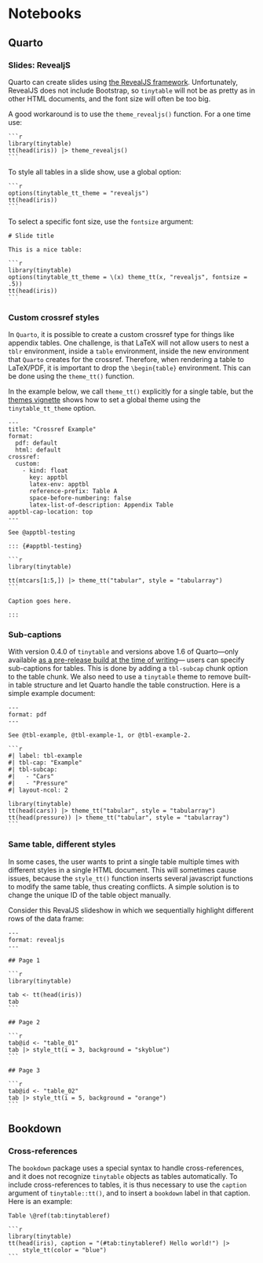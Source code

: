 # Notebooks


## Quarto

### Slides: RevealjS

Quarto can create slides using [the RevealJS framework](https://revealjs.com/). Unfortunately, RevealJS does not include Bootstrap, so `tinytable` will not be as pretty as in other HTML documents, and the font size will often be too big. 

A good workaround is to use the `theme_revealjs()` function. For a one time use:

````verbatim
```r
library(tinytable)
tt(head(iris)) |> theme_revealjs()
```
````

To style all tables in a slide show, use a global option:

````verbatim
```r
options(tinytable_tt_theme = "revealjs")
tt(head(iris))
```
````

To select a specific font size, use the `fontsize` argument:

````verbatim
# Slide title

This is a nice table:

```r
library(tinytable)
options(tinytable_tt_theme = \(x) theme_tt(x, "revealjs", fontsize = .5))
tt(head(iris))
```
````

### Custom crossref styles

In `Quarto`, it is possible to create a custom crossref type for things like appendix tables. One challenge, is that LaTeX will not allow users to nest a `tblr` environment, inside a `table` environment, inside the new environment that `Quarto` creates for the crossref. Therefore, when rendering a table to LaTeX/PDF, it is important to drop the `\begin{table}` environment. This can be done using the `theme_tt()` function.

In the example below, we call `theme_tt()` explicitly for a single table, but the [themes vignette](https://vincentarelbundock.github.io/tinytable/vignettes/theme.html) shows how to set a global theme using the `tinytable_tt_theme` option.

````verbatim
---
title: "Crossref Example"
format:
  pdf: default
  html: default
crossref:
  custom:
    - kind: float
      key: apptbl
      latex-env: apptbl
      reference-prefix: Table A
      space-before-numbering: false
      latex-list-of-description: Appendix Table
apptbl-cap-location: top
---

See @apptbl-testing

::: {#apptbl-testing}

```r
library(tinytable)

tt(mtcars[1:5,]) |> theme_tt("tabular", style = "tabularray")
```

Caption goes here.

:::
````

### Sub-captions

With version 0.4.0 of `tinytable` and versions above 1.6 of Quarto---only available [as a pre-release build at the time of writing](https://quarto.org/docs/download/prerelease.html)--- users can specify sub-captions for tables. This is done by adding a `tbl-subcap` chunk option to the table chunk. We also need to use a `tinytable` theme to remove built-in table structure and let Quarto handle the table construction. Here is a simple example document:

````verbatim
---
format: pdf
---

See @tbl-example, @tbl-example-1, or @tbl-example-2.

```r
#| label: tbl-example
#| tbl-cap: "Example"
#| tbl-subcap: 
#|   - "Cars"
#|   - "Pressure"
#| layout-ncol: 2

library(tinytable)
tt(head(cars)) |> theme_tt("tabular", style = "tabularray")
tt(head(pressure)) |> theme_tt("tabular", style = "tabularray")
```
````

### Same table, different styles

In some cases, the user wants to print a single table multiple times with different styles in a single HTML document. This will sometimes cause issues, because the `style_tt()` function inserts several javascript functions to modify the same table, thus creating conflicts. A simple solution is to change the unique ID of the table object manually. 

Consider this RevalJS slideshow in which we sequentially highlight different rows of the data frame:

````verbatim
---
format: revealjs
---

## Page 1

```r
library(tinytable)

tab <- tt(head(iris))
tab
```

## Page 2

```r
tab@id <- "table_01"
tab |> style_tt(i = 3, background = "skyblue")
```

## Page 3

```r
tab@id <- "table_02"
tab |> style_tt(i = 5, background = "orange")
```
````


## Bookdown

### Cross-references

The `bookdown` package uses a special syntax to handle cross-references, and it does not recognize `tinytable` objects as tables automatically. To include cross-references to tables, it is thus necessary to use the `caption` argument of `tinytable::tt()`, and to insert a `bookdown` label in that caption. Here is an example:


````verbatim
Table \@ref(tab:tinytableref)

```r
library(tinytable)
tt(head(iris), caption = "(#tab:tinytableref) Hello world!") |> 
    style_tt(color = "blue")
```
````


